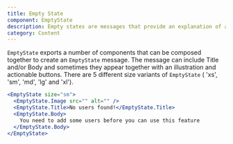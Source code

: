 ```yaml
---
title: Empty State
component: EmptyState
description: Empty states are messages that provide an explanation of an interface in absence of content.
category: Content
---
```


`EmptyState` exports a number of components that can be composed together to create an `EmptyState` message.
The message can include Title and/or Body and sometimes they appear together with an illustration and actionable buttons.
There are 5 different size variants of `EmptyState` ( 'xs', 'sm', 'md', 'lg' and 'xl').

```jsx preview
<EmptyState size="sm">
  <EmptyState.Image src="" alt="" />
  <EmptyState.Title>No users found!</EmptyState.Title>
  <EmptyState.Body>
    You need to add some users before you can use this feature
  </EmptyState.Body>
</EmptyState>
```
